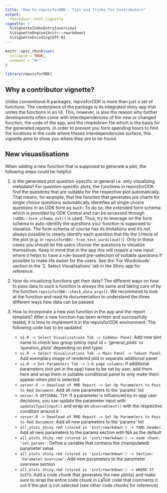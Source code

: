 ```yaml
---
title: "How to repvisforODK - Tips and Tricks for Contributors"
output: 
  rmarkdown::html_vignette 
vignette: >
  %\VignetteIndexEntry{overview}
  %\VignetteEngine{knitr::rmarkdown}
  %\VignetteEncoding{UTF-8}
---
```


```r
knitr::opts_chunk$set(
  collapse = TRUE,
  comment = "#>"
)
```

```r
library(repvisforODK)
```

## Why a contributor vignette?
Unlike conventional R packages, repvisforODK is more than just a set of functions. The centerpiece of the package is its integrated shiny app that unites the functions in an UI. This, however, is also the reason why further developments often come with interdependencies of the new or changed function, the code of the app, and the rmarkdown file which is the basis for the generated reports. In order to prevent you form spending hours to find the locations in the code where theses interdependencies surface, this vignette aims to show you where they are to be found.

## New visuaslisations
When adding a new function that is supposed to generate a plot, the following steps could be helpful:

1. Is the generated plot question-specific or general i.e. only visualizing metadata?
For question-specific plots, the functions in repvisforODK find the questions that are suitable for the respective plot automatically. That means, for example, that the function that generates pie charts for single choice questions automatically identifies all single choice questions in an ODK form as such. To do so, the extended form schema which is provided by ODK Central and can be accessed through `ruODK::form_schema_ext()` is used. Thus, try to leverage on the form schema to auto-identify the questions your function is supposed to visualize.
The form schema of course has its limitations and it's not always possible to clearly identify each question that fits the criteria of the plot (e.g. in `repvisforODK::free_text_wordcloud()`). Only in these cases you should let the users choose the questions to visualize themselves. Keep in mind that in the app this will require a new input where it helps to have a rule-based pre-selection of suitable questions if possible to make life easier for the users. See the 'For Wordclouds' section in the '2. Select Visualisations' tab in the Shiny app for reference.

2. How do visualizing functions get their data? 
The different ways on how to pass data to such a function is always the same and taking care of by the function `repvisforODK::check_data_args()`. We recommend to look at the function and read its documentation to understand the three different ways how data can be passed. 

3. How to incorporate a new plot function in the app and the report template?
After a new function has been written and successfully tested, it is time to implement it in the repvisforODK environment. The following code has to be updated:
    + `ui.R -> Select Visualisations Tab -> Sidebar Panel`: Add new plot name to check box group (shiny input id = 'general_plots' or 'question_plots' depending on plot type)
    + `ui.R -> Select Visualisations Tab -> Main Panel -> Tabset Panel`: Add exemplary image of rendered plot in separate additional panel
    + `ui.R -> Set Parameters Tab -> 1-6 page columns`: If additional parameters (not yet in the app) have to be set by user, add them here and wrap them in suitable conditional panel to only make them appear when plot is selected
    + `server.R -> Download of RMD Report -> Set Up Parameters to Pass to Rmd Document`: Add all new parameters to the 'params' list
    + `server.R OPTIONAL TIP`: If a parameter is influenced by in-app user decisions, you can update the parameter input with `update[Type]Input()` and wrap an `observeEvent()` with the respective condition around it
    + `server.R -> Download of RMD Report -> Set Up Parameters to Pass to Rmd Document`: Add all new parameters to the 'params' list
    + `all_plots_shiny.rmd (stored in 'inst/rmarkdown') -> YAML header`: Add all new parameters to the params section with NA as the default
    + `all_plots_shiny.rmd (stored in 'inst/rmarkdown') -> code chunk: 'set_params'`: Define a variable that contains the (manipulated) parameter value
    + `all_plots_shiny.rmd (stored in 'inst/rmarkdown') -> Section: 'Parameter Overview'`: Add new parameters to the parameter overview section
    + `all_plots_shiny.rmd (stored in 'inst/rmarkdown') -> WHERE IT SUITS`: Add a code chunk that generates the new plot(s) and make sure to wrap the entire code chunk in LaTeX code that comments it out if the plot is not selected (see other code chunks for reference)
